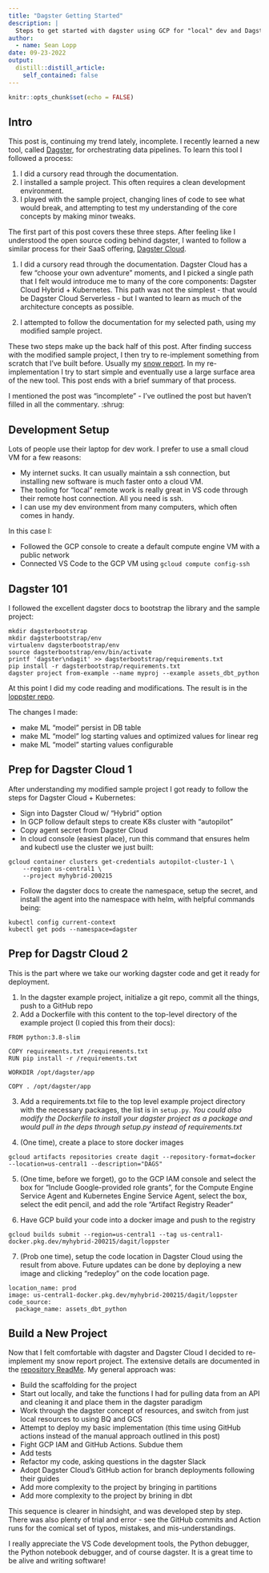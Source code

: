 ```yaml
---
title: "Dagster Getting Started"
description: |
  Steps to get started with dagster using GCP for "local" dev and Dagster Cloud + GKE for production.
author:
  - name: Sean Lopp
date: 09-23-2022
output:
  distill::distill_article:
    self_contained: false
---
```



```r
knitr::opts_chunk$set(echo = FALSE)
```

## Intro 

This post is, continuing my trend lately, incomplete. I recently learned a new tool, called [Dagster](https://dagster.io), for orchestrating data pipelines. To learn this tool I followed a process:

1. I did a cursory read through the documentation.
2. I installed a sample project. This often requires a clean development environment.
3. I played with the sample project, changing lines of code to see what would break, and attempting to test my understanding of the core concepts by making minor tweaks. 

The first part of this post covers these three steps. After feeling like I understood the open source coding behind dagster, I wanted to follow a similar process for their SaaS offering, [Dagster Cloud](https://dagster.cloud).

1. I did a cursory read through the documentation. Dagster Cloud has a few "choose your own adventure" moments, and I picked a single path that I felt would introduce me to many of the core components: Dagster Cloud Hybrid + Kubernetes. This path was not the simplest - that would be Dagster Cloud Serverless - but I wanted to learn as much of the architecture concepts as possible.

2. I attempted to follow the documentation for my selected path, using my modified sample project.

These two steps make up the back half of this post. After finding success with the modified sample project, I then try to re-implement something from scratch that I've built before. Usually my [snow report](https://github.com/slopp/scheduledsnow). In my re-implementation I try to start simple and eventually use a large surface area of the new tool. This post ends with a brief summary of that process.

I mentioned the post was "incomplete" - I've outlined the post but haven't filled in all the commentary. :shrug:

## Development Setup

Lots of people use their laptop for dev work. I prefer to use a small cloud VM for a few reasons:  

- My internet sucks. It can usually maintain a ssh connection, but installing new software is much faster onto a cloud VM.  
- The tooling for "local" remote work is really great in VS code through their remote host connection. All you need is ssh.  
- I can use my dev environment from many computers, which often comes in handy.  

In this case I:  

- Followed the GCP console to create a default compute engine VM with a public network  
- Connected VS Code to the GCP VM using `gcloud compute config-ssh`

## Dagster 101    

I followed the excellent dagster docs to bootstrap the library and the sample project:

```
mkdir dagsterbootstrap
mkdir dagsterbootstrap/env
virtualenv dagsterbootstrap/env
source dagsterbootstrap/env/bin/activate
printf 'dagster\ndagit' >> dagsterbootstrap/requirements.txt
pip install -r dagsterbootstrap/requirements.txt
dagster project from-example --name myproj --example assets_dbt_python
```

At this point I did my code reading and modifications. The result is in the [loppster repo](https://github.com/slopp/loppster).

The changes I made:  

- make ML "model" persist in DB table  
- make ML "model" log starting values and optimized values for linear reg  
- make ML "model" starting values configurable  

## Prep for Dagster Cloud 1

After understanding my modified sample project I got ready to follow the steps for Dagster Cloud + Kubernetes:  

- Sign into Dagster Cloud w/ "Hybrid" option  
- In GCP follow default steps to create K8s cluster with "autopilot"  
- Copy agent secret from Dagster Cloud  
- In cloud console (easiest place), run this command that ensures helm and kubectl use the cluster we just built:  

```
gcloud container clusters get-credentials autopilot-cluster-1 \
    --region us-central1 \
    --project myhybrid-200215
```

- Follow the dagster docs to create the namespace, setup the secret, and install the agent into the namespace with helm, with helpful commands being:  

```
kubectl config current-context
kubectl get pods --namespace=dagster
```

## Prep for Dagstr Cloud 2
This is the part where we take our working dagster code and get it ready for deployment. 

1. In the dagster example project, initialize a git repo, commit all the things, push to a GitHub repo
2. Add a Dockerfile with this content to the top-level directory of the example project (I copied this from their docs):

```
FROM python:3.8-slim

COPY requirements.txt /requirements.txt
RUN pip install -r /requirements.txt

WORKDIR /opt/dagster/app

COPY . /opt/dagster/app
```

3. Add a requirements.txt file to the top level example project directory with the necessary packages, the list is in `setup.py`. *You could also modify the Dockerfile to install your dagster project as a package and would pull in the deps through setup.py instead of requirements.txt*

4. (One time), create a place to store docker images

```
gcloud artifacts repositories create dagit --repository-format=docker --location=us-central1 --description="DAGS"
```

5. (One time, before we forget), go to the GCP IAM console and select the box for "Include Google-provided role grants", for the Compute Engine Service Agent and Kubernetes Engine Service Agent, select the box, select the edit pencil, and add the role  "Artifact Registry Reader"

6. Have GCP build your code into a docker image and push to the registry 

```
gcloud builds submit --region=us-central1 --tag us-central1-docker.pkg.dev/myhybrid-200215/dagit/loppster
```

7. (Prob one time), setup the code location in Dagster Cloud using the result from above. Future updates can be done by deploying a new image and clicking "redeploy" on the code location page.

```
location_name: prod
image: us-central1-docker.pkg.dev/myhybrid-200215/dagit/loppster
code_source:
  package_name: assets_dbt_python
```


## Build a New Project

Now that I felt comfortable with dagster and Dagster Cloud I decided to re-implement my snow report project. The extensive details are documented in the [repository ReadMe](https://github.com/slopp/snowreport). My general approach was:  

- Build the scaffolding for the project  
- Start out locally, and take the functions I had for pulling data from an API and cleaning it and place them in the dagster paradigm  
- Work through the dagster concept of resources, and switch from just local resources to using BQ and GCS  
- Attempt to deploy my basic implementation (this time using GitHub actions instead of the manual approach outlined in this post)  
- Fight GCP IAM and GitHub Actions. Subdue them 
- Add tests  
- Refactor my code, asking questions in the dagster Slack  
- Adopt Dagster Cloud's GitHub action for branch deployments following their guides  
- Add more complexity to the project by bringing in partitions  
- Add more complexity to the project by brining in dbt 

This sequence is clearer in hindsight, and was developed step by step. There was also plenty of trial and error - see the GitHub commits and Action runs for the comical set of typos, mistakes, and mis-understandings.

I really appreciate the VS Code development tools, the Python debugger, the Python notebook debugger, and of course dagster. It is a great time to be alive and writing software!